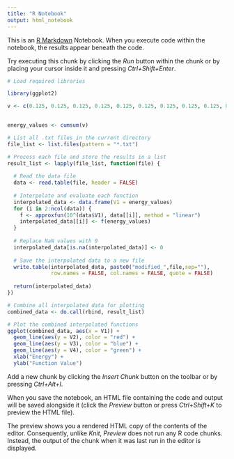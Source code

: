 ```yaml
---
title: "R Notebook"
output: html_notebook
---
```


This is an [R Markdown](http://rmarkdown.rstudio.com) Notebook. When you execute code within the notebook, the results appear beneath the code. 

Try executing this chunk by clicking the *Run* button within the chunk or by placing your cursor inside it and pressing *Ctrl+Shift+Enter*. 

```r
# Load required libraries

library(ggplot2)

v <- c(0.125, 0.125, 0.125, 0.125, 0.125, 0.125, 0.125, 0.125, 0.125, 0.125, 0.125, 0.125, 0.125, 0.125, 0.125, 0.125, 0.125, 0.125, 0.125, 0.125, 0.125, 0.125, 0.125, 0.125, 0.125, 0.125, 0.125, 0.125, 0.125, 0.125, 0.125, 0.125, 0.125, 0.125, 0.125, 0.125, 0.125, 0.125, 0.125, 0.125, 0.125, 0.125, 0.125, 0.125, 0.125, 0.125, 0.125, 0.125, 0.125, 0.125, 0.125, 0.125, 0.125, 0.125, 0.125, 0.125, 0.125, 0.125, 0.125, 0.125, 0.125, 0.125, 0.125, 0.125, 0.125, 0.125, 0.125, 0.125, 0.125, 0.125, 0.125, 0.125, 0.125, 0.125, 0.125, 0.125, 0.125, 0.125, 0.125, 0.125, 1, 1, 1, 1, 1, 1, 1, 1, 1, 1, 10, 10, 10, 10, 10, 10, 10, 10, 10)

 
energy_values <- cumsum(v)

# List all .txt files in the current directory
file_list <- list.files(pattern = "*.txt")

# Process each file and store the results in a list
result_list <- lapply(file_list, function(file) {
  
  # Read the data file
  data <- read.table(file, header = FALSE)
  
  # Interpolate and evaluate each function
  interpolated_data <- data.frame(V1 = energy_values)
  for (i in 2:ncol(data)) {
    f <- approxfun(10^(data$V1), data[[i]], method = "linear")
    interpolated_data[[i]] <- f(energy_values)
  }
  
  # Replace NaN values with 0
  interpolated_data[is.na(interpolated_data)] <- 0
  
  # Save the interpolated data to a new file
  write.table(interpolated_data, paste0("modified_",file,sep=""),
              row.names = FALSE, col.names = FALSE, quote = FALSE)
  
  return(interpolated_data)
})

# Combine all interpolated data for plotting
combined_data <- do.call(rbind, result_list)

# Plot the combined interpolated functions
ggplot(combined_data, aes(x = V1)) +
  geom_line(aes(y = V2), color = "red") +
  geom_line(aes(y = V3), color = "blue") +
  geom_line(aes(y = V4), color = "green") +
  xlab("Energy") +
  ylab("Function Value")

```

Add a new chunk by clicking the *Insert Chunk* button on the toolbar or by pressing *Ctrl+Alt+I*.

When you save the notebook, an HTML file containing the code and output will be saved alongside it (click the *Preview* button or press *Ctrl+Shift+K* to preview the HTML file).

The preview shows you a rendered HTML copy of the contents of the editor. Consequently, unlike *Knit*, *Preview* does not run any R code chunks. Instead, the output of the chunk when it was last run in the editor is displayed.
